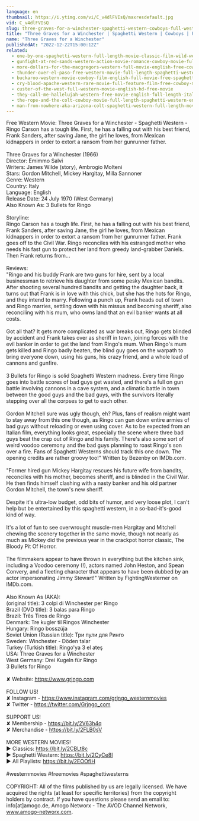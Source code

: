 ```yaml
---
language: en
thumbnail: https://i.ytimg.com/vi/C_v4dlFVIsQ/maxresdefault.jpg
vid: C_v4dlFVIsQ
slug: three-graves-for-a-winchester-spaghetti-western-cowboys-full-western-movie
title: "Three Graves for a Winchester | Spaghetti Western | Cowboys | Full Western Movie"
name: "Three Graves for a Winchester"
publishedAt: "2022-12-22T15:00:12Z"
related:
  - one-by-one-spaghetti-western-full-length-movie-classic-film-wild-west-cowboys
  - gunfight-at-red-sands-western-action-movie-romance-cowboy-movie-full-length-film
  - more-dollars-for-the-macgregors-western-full-movie-english-free-cowboy-film
  - thunder-over-el-paso-free-western-movie-full-length-spaghetti-western-full-action-movie
  - buckaroo-western-movie-cowboy-film-english-full-movie-free-spaghetti-western
  - cry-blood-apache-western-rare-movie-full-feature-film-free-cowboy-movie
  - custer-of-the-west-full-western-movie-english-hd-free-movie
  - they-call-me-hallelujah-western-free-movie-english-full-length-italian-western-feature-film
  - the-rope-and-the-colt-cowboy-movie-full-length-spaghetti-western-english-free-full-westerns
  - man-from-nowhere-aka-arizona-colt-spaghetti-western-full-length-movie-english-hd-free-films
---
```


Free Western Movie: Three Graves for a Winchester - Spaghetti Western - Ringo Carson has a tough life. First, he has a falling out with his best friend, Frank Sanders, after saving Jane, the girl he loves, from Mexican kidnappers in order to extort a ransom from her gunrunner father.<br />
<br />
Three Graves for a Winchester (1966)<br />
Director: Emimmo Salvi<br />
Writers: James Wilde (story), Ambrogio Molteni <br />
Stars: Gordon Mitchell, Mickey Hargitay, Milla Sannoner <br />
Genre: Western <br />
Country: Italy<br />
Language: English<br />
Release Date: 24 July 1970 (West Germany) <br />
Also Known As: 3 Bullets for Ringo <br />
<br />
Storyline:<br />
Ringo Carson has a tough life. First, he has a falling out with his best friend, Frank Sanders, after saving Jane, the girl he loves, from Mexican kidnappers in order to extort a ransom from her gunrunner father. Frank goes off to the Civil War. Ringo reconciles with his estranged mother who needs his fast gun to protect her land from greedy land-grabber Daniels. Then Frank returns from...<br />
<br />
Reviews:<br />
"Ringo and his buddy Frank are two guns for hire, sent by a local businessman to retrieve his daughter from some pesky Mexican bandits. After shooting several hundred bandits and getting the daughter back, it turns out that Frank is in love with this chick, but she has the hots for Ringo, and they intend to marry. Following a punch up, Frank heads out of town and Ringo marries, settling down with his missus and becoming sheriff, also reconciling with his mum, who owns land that an evil banker wants at all costs.<br />
<br />
Got all that? It gets more complicated as war breaks out, Ringo gets blinded by accident and Frank takes over as sheriff in town, joining forces with the evil banker in order to get the land from Ringo's mum. When Ringo's mum gets killed and Ringo badly beaten, the blind guy goes on the warpath to bring everyone down, using his guns, his crazy friend, and a whole load of cannons and gunfire.<br />
<br />
3 Bullets for Ringo is solid Spaghetti Western madness. Every time Ringo goes into battle scores of bad guys get wasted, and there's a full on gun battle involving cannons in a cave system, and a climatic battle in town between the good guys and the bad guys, with the survivors literally stepping over all the corpses to get to each other.<br />
<br />
Gordon Mitchell sure was ugly though, eh? Plus, fans of realism might want to stay away from this one though, as Ringo can gun down entire armies of bad guys without reloading or even using cover. As to be expected from an Italian film, everything looks great, especially the scene where three bad guys beat the crap out of Ringo and his family. There's also some sort of weird voodoo ceremony and the bad guys planning to roast Ringo's son over a fire. Fans of Spaghetti Westerns should track this one down. The opening credits are rather groovy too!" Written by Bezenby on IMDb.com.<br />
<br />
"Former hired gun Mickey Hargitay rescues his future wife from bandits, reconciles with his mother, becomes sheriff, and is blinded in the Civil War. He then finds himself clashing with a nasty banker and his old partner Gordon Mitchell, the town's new sheriff.<br />
<br />
Despite it's ultra-low budget, odd bits of humor, and very loose plot, I can't help but be entertained by this spaghetti western, in a so-bad-it's-good kind of way.<br />
<br />
It's a lot of fun to see overwrought muscle-men Hargitay and Mitchell chewing the scenery together in the same movie, though not nearly as much as Mickey did the previous year in the crackpot horror classic, The Bloody Pit Of Horror.<br />
<br />
The filmmakers appear to have thrown in everything but the kitchen sink, including a Voodoo ceremony (!), actors named John Heston, and Spean Convery, and a fleeting character that appears to have been dubbed by an actor impersonating Jimmy Stewart!" Written by FightingWesterner on IMDb.com.<br />
<br />
Also Known As (AKA):<br />
(original title): 3 colpi di Winchester per Ringo<br />
Brazil (DVD title): 3 balas para Ringo<br />
Brazil: Três Tiros de Ringo<br />
Denmark: Tre kugler til Ringos Winchester<br />
Hungary: Ringo bosszúja<br />
Soviet Union (Russian title): Три пули для Ринго<br />
Sweden: Winchester - Döden talar<br />
Turkey (Turkish title): Ringo'ya 3 el ateş<br />
USA: Three Graves for a Winchester<br />
West Germany: Drei Kugeln für Ringo<br />
 3 Bullets for Ringo<br />
<br />
✘ Website: https://www.grjngo.com<br />
<br />
FOLLOW US!<br />
✘ Instagram - https://www.instagram.com/grjngo_westernmovies<br />
✘ Twitter - https://twitter.com/Grjngo_com<br />
<br />
SUPPORT US!<br />
✘ Membership - https://bit.ly/2V63h4q<br />
✘ Merchandise - https://bit.ly/2FLB0sV<br />
<br />
MORE WESTERN MOVIES! <br />
► Classics: https://bit.ly/2CBLt8c <br />
► Spaghetti Western: https://bit.ly/2CyCe8I <br />
► All Playlists: https://bit.ly/2EOOfIH <br />
<br />
#westernmovies #freemovies #spaghettiwesterns<br />
<br />
COPYRIGHT: All of the films published by us are legally licensed. We have acquired the rights (at least for specific territories) from the copyright holders by contract. If you have questions please send an email to: info[at]amogo.de, Amogo Networx - The AVOD Channel Network, www.amogo-networx.com.